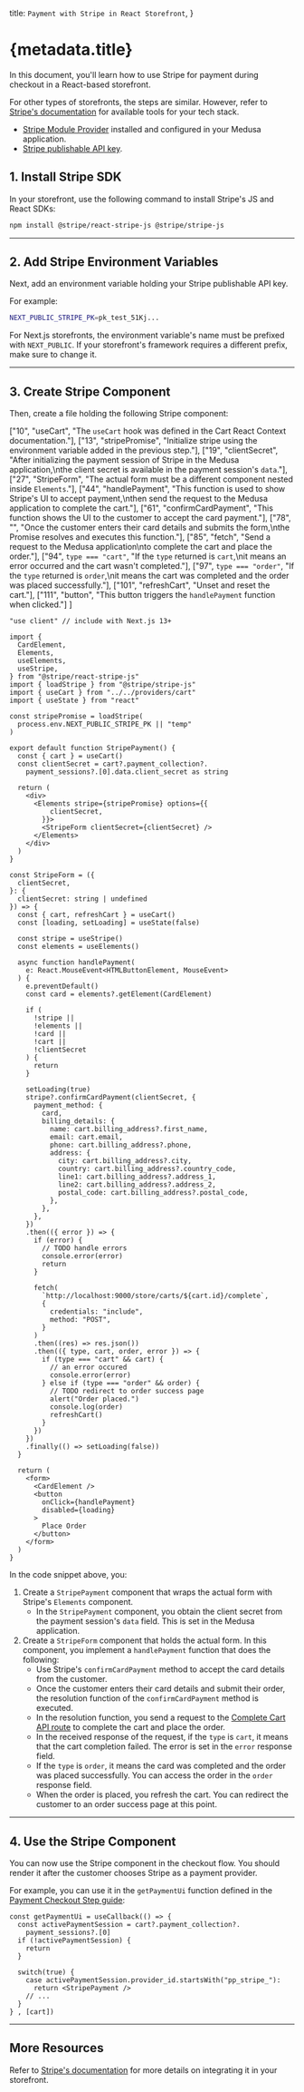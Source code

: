 
  title: `Payment with Stripe in React Storefront`,
}

# {metadata.title}

In this document, you'll learn how to use Stripe for payment during checkout in a React-based storefront.

<Note title="Tip">

For other types of storefronts, the steps are similar. However, refer to [Stripe's documentation](https://docs.stripe.com/) for available tools for your tech stack.

</Note>

<Note type="check">

- [Stripe Module Provider](../../../../commerce-modules/payment/payment-provider/stripe/page.mdx) installed and configured in your Medusa application.
- [Stripe publishable API key](https://support.stripe.com/questions/locate-api-keys-in-the-dashboard).

</Note>

## 1. Install Stripe SDK

In your storefront, use the following command to install Stripe's JS and React SDKs:

```bash npm2yarn
npm install @stripe/react-stripe-js @stripe/stripe-js
```

---

## 2. Add Stripe Environment Variables

Next, add an environment variable holding your Stripe publishable API key.

For example:

```bash
NEXT_PUBLIC_STRIPE_PK=pk_test_51Kj...
```

<Note title="Tip">

For Next.js storefronts, the environment variable's name must be prefixed with `NEXT_PUBLIC`. If your storefront's framework requires a different prefix, make sure to change it.

</Note>

---

## 3. Create Stripe Component

Then, create a file holding the following Stripe component:

  ["10", "useCart", "The `useCart` hook was defined in the Cart React Context documentation."],
  ["13", "stripePromise", "Initialize stripe using the environment variable added in the previous step."],
  ["19", "clientSecret", "After initializing the payment session of Stripe in the Medusa application,\nthe client secret is available in the payment session's `data`."],
  ["27", "StripeForm", "The actual form must be a different component nested inside `Elements`."],
  ["44", "handlePayment", "This function is used to show Stripe's UI to accept payment,\nthen send the request to the Medusa application to complete the cart."],
  ["61", "confirmCardPayment", "This function shows the UI to the customer to accept the card payment."],
  ["78", "", "Once the customer enters their card details and submits the form,\nthe Promise resolves and executes this function."],
  ["85", "fetch", "Send a request to the Medusa application\nto complete the cart and place the order."],
  ["94", `type === "cart"`, "If the `type` returned is `cart`,\nit means an error occurred and the cart wasn't completed."],
  ["97", `type === "order"`, "If the `type` returned is `order`,\nit means the cart was completed and the order was placed successfully."],
  ["101", "refreshCart", "Unset and reset the cart."],
  ["111", "button", "This button triggers the `handlePayment` function when clicked."]
]

```tsx highlights={highlights}
"use client" // include with Next.js 13+

import { 
  CardElement, 
  Elements, 
  useElements, 
  useStripe,
} from "@stripe/react-stripe-js"
import { loadStripe } from "@stripe/stripe-js"
import { useCart } from "../../providers/cart"
import { useState } from "react"

const stripePromise = loadStripe(
  process.env.NEXT_PUBLIC_STRIPE_PK || "temp"
)

export default function StripePayment() {
  const { cart } = useCart()
  const clientSecret = cart?.payment_collection?.
    payment_sessions?.[0].data.client_secret as string

  return (
    <div>
      <Elements stripe={stripePromise} options={{
          clientSecret,
        }}>
        <StripeForm clientSecret={clientSecret} />
      </Elements>
    </div>
  )
}

const StripeForm = ({ 
  clientSecret,
}: {
  clientSecret: string | undefined
}) => {
  const { cart, refreshCart } = useCart()
  const [loading, setLoading] = useState(false)

  const stripe = useStripe()
  const elements = useElements()

  async function handlePayment(
    e: React.MouseEvent<HTMLButtonElement, MouseEvent>
  ) {
    e.preventDefault()
    const card = elements?.getElement(CardElement)

    if (
      !stripe || 
      !elements ||
      !card ||
      !cart ||
      !clientSecret
    ) {
      return
    }

    setLoading(true)
    stripe?.confirmCardPayment(clientSecret, {
      payment_method: {
        card,
        billing_details: {
          name: cart.billing_address?.first_name,
          email: cart.email,
          phone: cart.billing_address?.phone,
          address: {
            city: cart.billing_address?.city,
            country: cart.billing_address?.country_code,
            line1: cart.billing_address?.address_1,
            line2: cart.billing_address?.address_2,
            postal_code: cart.billing_address?.postal_code,
          },
        },
      },
    })
    .then(({ error }) => {
      if (error) {
        // TODO handle errors
        console.error(error)
        return
      }

      fetch(
        `http://localhost:9000/store/carts/${cart.id}/complete`,
        {
          credentials: "include",
          method: "POST",
        }
      )
      .then((res) => res.json())
      .then(({ type, cart, order, error }) => {
        if (type === "cart" && cart) {
          // an error occured
          console.error(error)
        } else if (type === "order" && order) {
          // TODO redirect to order success page
          alert("Order placed.")
          console.log(order)
          refreshCart()
        }
      })
    })
    .finally(() => setLoading(false))
  }

  return (
    <form>
      <CardElement />
      <button 
        onClick={handlePayment}
        disabled={loading}
      >
        Place Order
      </button>
    </form>
  )
}
```

In the code snippet above, you:

1. Create a `StripePayment` component that wraps the actual form with Stripe's `Elements` component.
    - In the `StripePayment` component, you obtain the client secret from the payment session's `data` field. This is set in the Medusa application.
2. Create a `StripeForm` component that holds the actual form. In this component, you implement a `handlePayment` function that does the following:
    - Use Stripe's `confirmCardPayment` method to accept the card details from the customer.
    - Once the customer enters their card details and submit their order, the resolution function of the `confirmCardPayment` method is executed.
    - In the resolution function, you send a request to the [Complete Cart API route](!api!/store#carts_postcartsidcomplete) to complete the cart and place the order.
    - In the received response of the request, if the `type` is `cart`, it means that the cart completion failed. The error is set in the `error` response field.
    - If the `type` is `order`, it means the card was completed and the order was placed successfully. You can access the order in the `order` response field.
    - When the order is placed, you refresh the cart. You can redirect the customer to an order success page at this point.

---

## 4. Use the Stripe Component

You can now use the Stripe component in the checkout flow. You should render it after the customer chooses Stripe as a payment provider.

For example, you can use it in the `getPaymentUi` function defined in the [Payment Checkout Step guide](../page.mdx):

```tsx highlights={[["10"]]}
const getPaymentUi = useCallback(() => {
  const activePaymentSession = cart?.payment_collection?.
    payment_sessions?.[0]
  if (!activePaymentSession) {
    return
  }

  switch(true) {
    case activePaymentSession.provider_id.startsWith("pp_stripe_"):
      return <StripePayment />
    // ...
  }
} , [cart])
```

---

## More Resources

Refer to [Stripe's documentation](https://docs.stripe.com/) for more details on integrating it in your storefront.
